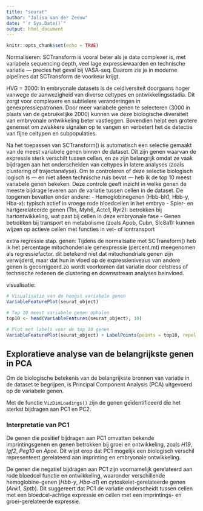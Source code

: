 ```yaml
---
title: "seurat"
author: "Jalisa van der Zeeuw"
date: "`r Sys.Date()`"
output: html_document
---
```


```r
knitr::opts_chunk$set(echo = TRUE)
```


Normaliseren: SCTransform is vooral beter als je data complexer is, met variabele sequencing depth, veel lage expressiewaarden en technische variatie — precies het geval bij VASA-seq. Daarom zie je in moderne pipelines dat SCTransform de voorkeur krijgt.

HVG = 3000: In embryonale datasets is de celdiversiteit doorgaans hoger vanwege de aanwezigheid van diverse celtypes en ontwikkelingsstadia. Dit zorgt voor complexere en subtielere veranderingen in genexpressiepatronen. Door meer variabele genen te selecteren (3000 in plaats van de gebruikelijke 2000) kunnen we deze biologische diversiteit van embryonale ontwikkeling beter vastleggen. Bovendien helpt een grotere genenset om zwakkere signalen op te vangen en verbetert het de detectie van fijne celtypen en subpopulaties.

Na het toepassen van SCTransform() is automatisch een selectie gemaakt van de meest variabele genen binnen de dataset. Dit zijn genen waarvan de expressie sterk verschilt tussen cellen, en ze zijn belangrijk omdat ze vaak bijdragen aan het onderscheiden van celtypes in latere analyses (zoals clustering of trajectanalyse).
Om te controleren of deze selectie biologisch logisch is — en niet alleen technische ruis bevat — heb ik de top 10 meest variabele genen bekeken. Deze controle geeft inzicht in welke genen de meeste bijdrage leveren aan de variatie tussen cellen in de dataset.
De topgenen bevatten onder andere:
- Hemoglobinegenen (Hbb-bh1, Hbb-y, Hba-x): typisch actief in vroege rode bloedcellen in het embryo
- Spier- en hartgerelateerde genen (Ttn, Myh6, Actc1, Ryr2): betrokken bij hartontwikkeling, wat past bij cellen in deze embryonale fase
- Genen betrokken bij transport en metabolisme (zoals Apob, Cubn, Slc8a1): kunnen wijzen op actieve cellen met functies in vet- of iontransport

extra regressie stap. genen:
Tijdens de normalisatie met SCTransform() heb ik het percentage mitochonderiale genexpressie (percent.mt) meegenomen als regressiefactor. dit betekend niet dat mitochondriale genen zijn verwijderd, maar dat hun in vloed op de expressieniveaus van andere genen is gecorrigeerd.zo wordt voorkomen dat variatie door celstress of technische redenen de clustering en downsstream analyses beinvloed. 

visualisatie:
```r
# Visualisatie van de hoogst variabele genen
VariableFeaturePlot(seurat_object)

# Top 10 meest variabele genen ophalen
top10 <- head(VariableFeatures(seurat_object), 10)

# Plot met labels voor de top 10 genen
VariableFeaturePlot(seurat_object) + LabelPoints(points = top10, repel = TRUE)
```
## Exploratieve analyse van de belangrijkste genen in PCA

Om de biologische betekenis van de belangrijkste bronnen van variatie in de dataset te begrijpen, is Principal Component Analysis (PCA) uitgevoerd op de variabele genen.

Met de functie `VizDimLoadings()` zijn de genen geïdentificeerd die het sterkst bijdragen aan PC1 en PC2. 

### Interpretatie van PC1

De genen die positief bijdragen aan PC1 omvatten bekende imprintingsgenen en genen betrokken bij groei en ontwikkeling, zoals *H19*, *Igf2*, *Peg10* en *Apoe*. Dit wijst erop dat PC1 mogelijk een biologisch verschil representeert gerelateerd aan imprinting en embryonale ontwikkeling.

De genen die negatief bijdragen aan PC1 zijn voornamelijk gerelateerd aan rode bloedcel functie en ontwikkeling, waaronder verschillende hemoglobine-genen (*Hbb-y*, *Hba-a1*) en cytoskelet-gerelateerde genen (*Ank1*, *Sptb*). Dit suggereert dat PC1 de variatie onderscheidt tussen cellen met een bloedcel-achtige expressie en cellen met een imprintings- en groei-gerelateerde expressie.




